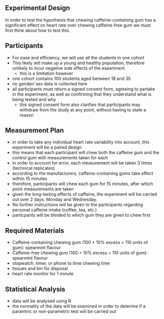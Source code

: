 ## Experimental Design
In order to test the hypothesis that chewing caffeine-containing gum has a significant effect on heart rate over chewing caffeine-free gum we must first think about how to test this.

## Participants
- For ease and efficiency, we will use all the students in one cohort
- This likely will make up a young and healthy population, therefore unlikely to incur negative side effects of the experiment.
    - this is a limitation however
- one cohort contains 100 students aged between 18 and 35
- no gender/ sex data is collected here
- all participants must return a signed consent form, agreeing to partake in the experiment, as well as confirming that they understand what is being tested and why
    - this signed consent form also clarifies that participants may withdraw from the study at any point, without having to state a reason

## Measurement Plan
- in order to take any individual heart rate variability into account, this experiment will be a paired design
- this means that each participant will chew both the caffeine gum and the control gum with measurements taken for each
- in order to account for error, each measurement will be taken 3 times (technical replicates)
- according to the manufacturers, caffeine-containing gums take effect within 15 minutes
- therefore, participants will chew each gum for 15 minutes, after which point measurements are taken
- given the long-lasting effects of caffeine, the experiment will be carried out over 2 days: Monday and Wednesday.
- No further instructions will be given to the participants regarding personal caffeine intake (coffee, tea, etc.)
- particpants will be blinded to which gum they are given to chew first

## Required Materials
- Caffeine-containing chewing gum (100 + 10% excess = 110 units of gum): spearmint flavour
- Caffeine-free chewing gum (100 + 10% excess = 110 units of gum): spearmint flavour
- stopwatch, timer, or phone to time chewing time
- tissues and bin for disposal
- heart rate monitor for 1 minute

## Statistical Analysis
- data will be analysed using R
- the normality of the data will be examined in order to deterime if a paramtric or non-parametric test will be carried out